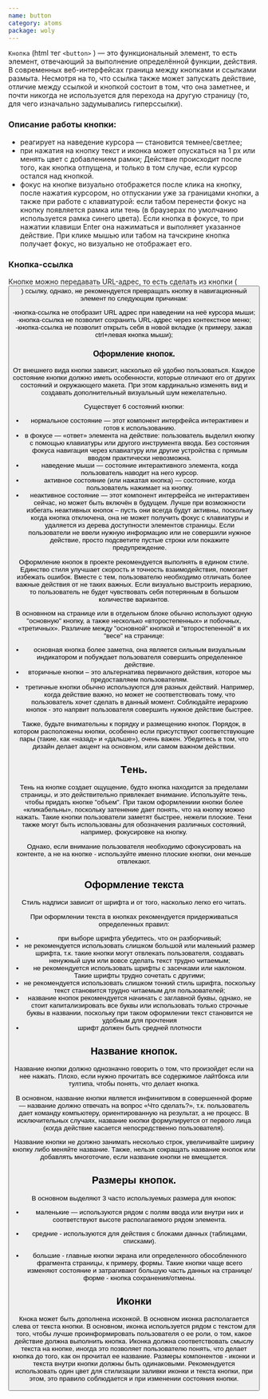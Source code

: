 ```yaml
---
name: button
category: atoms
package: woly
---
```


`Кнопка` (html тег `<button>` ) — это функциональный элемент, то есть элемент, отвечающий за выполнение определённой функции, действия.
В современных веб-интерфейсах граница между кнопками и ссылками размыта.
Несмотря на то, что ссылка также может запускать действие, отличие между ссылкой и кнопкой состоит в том, что она заметнее,
и почти никогда не используется для перехода на другую страницу (то, для чего изначально задумывались гиперссылки).

### Описание работы кнопки:

- реагирует на наведение курсора — становится темнее/светлее;
- при нажатия на кнопку текст и иконка может опускаться на 1 px или менять цвет с добавлением рамки;
  Действие происходит после того, как кнопка отпущена, и только в том случае, если курсор остался над кнопкой.
- фокус на кнопке визуально отображется после клика на кнопку, после нажатия курсором, но отпускании уже за границами кнопки, а также при работе с клавиатурой: если табом перенести фокус на кнопку появляется рамка или тень (в браузерах по умолчанию используется рамка синего цвета).
  Если кнопка в фокусе, то при нажатии клавиши Enter она нажиматься и выполняет указанное действие.
  При клике мышью или табом на тачскрине кнопка получает фокус, но визуально не отображает его.

### Кнопка-ссылка

Кнопке можно передавать URL-адрес, то есть сделать из кнопки ( <button> ) ссылку, однако, не рекомендуется превращать кнопку в навигационный элемент по следующим причинам:

-кнопка-ссылка не отобразит URL адрес при наведении на неё курсора мыши;
-кнопка-ссылка не позволит сохранить URL-адрес через контекстное меню;
-кнопка-ссылка не позволит открыть себя в новой вкладке (к примеру, зажав ctrl+левая кнопка мыши);

### Оформление кнопок.

От внешнего вида кнопки зависит, насколько ей удобно пользоваться.
Каждое состояние кнопки должно иметь особенности, которые отличают его от других состояний и окружающего макета.
При этом кардинально изменять вид и создавать дополнительный визуальный шум нежелательно.

Существует 6 состояний кнопки:

- нормальное состояние — этот компонент интерфейса интерактивен и готов к использованию.
- в фокусе — «ответ» элемента на действие: пользователь выделил кнопку с помощью клавиатуры или другого инструмента ввода. Без состояния фокуса навигация через клавиатуру или другие устройства с прямым вводом практически невозможна.
- наведение мыши — состояние интерактивного элемента, когда пользователь наводит на него курсор.
- активное состояние (или нажатая кнопка) — состояние, когда пользователь нажимает на кнопку.
- неактивное состояние — этот компонент интерфейса не интерактивен сейчас, но может быть включён в будущем. Лучше при возможности избегать неактивных кнопок – пусть они всегда будут активны, поскольку
  когда кнопка отключена, она не может получить фокус с клавиатуры и удаляется из дерева доступности элементов страницы.
  Если пользователи не ввели нужную информацию или не совершили нужное действие, просто подсветите пустые строки или покажите предупреждение.

Oформление кнопок в проекте рекомендуется выполнять в едином стиле. Единство стиля улучшает скорость и точность взаимодействия, помогает избежать ошибок.
Вместе с тем, пользователю необходимо отличать более важные действия от не таких важных.
Если визуально выстроить иерархию, то пользователь не будет чувствовать себя потерянным в большом количестве вариантов.

В основнном на странице или в отдельном блоке обычно используют одную "основную" кнопку, а также несколько «второстепенных» и побочных, «третичных».
Различие между "основной" кнопкой и "второстепенной" в их "весе" на странице:

- основная кнопка более заметна, она является сильным визуальным индикатором и побуждает пользователя совершить определенное действие.
- вторичные кнопки – это альтернатива первичного действия, которое мы предоставляем пользователям.
- третичные кнопки обычно используются для разных действий. Например, когда действие важно, но может не соответствовать тому, что пользователь хочет сделать в данный момент.
  Соблюдайте иерархию кнопок - это напрвит пользователя совершить нужное действие быстрее.

Также, будьте внимательны к порядку и размещению кнопок. Порядок, в котором расположены кнопки, особенно если присутствуют соответствующие пары (такие, как «назад» и «дальше»), очень важен.
Убедитесь в том, что дизайн делает акцент на основном, или самом важном действии.

## Tень.

Тень на кнопке создает ощущение, будто кнопка находится за пределами страницы, и это действительно привлекает внимание.
Используйте тень, чтобы придать кнопке "объем". При таком оформлениии кнопки более «кликабельны», поскольку затенение дает понять, что на кнопку можно нажать. Такие кнопки пользователи заметят быстрее, нежели плоские.
Тени также могут быть использованы для обозначения различных состояний, например, фокусировке на кнопку.

Однако, если внимание пользователя необходимо сфокусировать на контенте, а не на кнопке - используйте именно плоские кнопки, они меньше отвлекают.

## Оформление текста

Стиль надписи зависит от шрифта и от того, насколько легко его читать.

При оформлении текста в кнопках рекомендуется придерживаться определенных правил:

- при выборе шрифта убедитесь, что он разборчивый;
- не рекомендуется использовать слишком большой или маленький размер шрифта, т.к. такие кнопки могут отвлекать пользователя, создавать ненужный шум или вовсе сделать текст трудно читаемым;
- не рекомендуется использовать шрифты с засечками или наклоном. Такие шрифты трудно сочетать с другими;
- не рекомендуется использовать слишком тонкий стиль шрифта, поскольку текст становится трудно читаемым для пользователей;
- название кнопок рекомендуется начинать с заглавной буквы, однако, не стоит капитализировать все буквы или использовать только строчные буквы в названии, поскольку при таком оформлении текст становится не удобным для прочтения
- шрифт должен быть средней плотности

## Название кнопок.

Название кнопки должно однозначно говорить о том, что произойдет если на нее нажать.
Плохо, если нужно прочитать все содержимое лайтбокса или тултипа, чтобы понять, что делает кнопка.

В основном, название кнопки является инфинитивом в совершенной форме — название должно отвечать на вопрос «Что сделать?»,
т.к. пользователь дает команду компьютеру, ориентированную на результат, а не процесс.
В исключительных случаях, название кнопки формулируется от первого лица (когда действие касается непосредственно пользователя).

Название кнопки не должно занимать несколько строк, увеличивайте ширину кнопку либо меняйте название.
Также, нельзя сокращать название кнопок или добавлять многоточие, если название кнопки не вмещается.

## Размеры кнопок.

В основном выделяют 3 часто используемых размера для кнопок:

- маленькие — используются рядом с полям ввода или внутри них и соответствуют высоте располагаемого рядом элемента.

- средние - используются для действия с блоками данных (таблицами, списками).

- большие - главные кнопки экрана или определенного обособленного фрагмента страницы, к примеру, формы.
  Такие кнопки чаще всего изменяют состояние и затрагивают большую часть данных на странице/форме - кнопка сохранения/отмены.

## Иконки

Кнока может быть дополнена исконкой. В основном иконка располагается слева от текста кнопки.
В основном, иконка используется рядом с текстом для того, чтобы лучше проинформировать пользователя о ее роли, о том, какое действие должна выполнить кнопка.
Иконка должна соответствовать смыслу текста на кнопке, иногда это позволяет пользователю понять, что делает кнопка до того, как он прочитал ее название.
Размеры компонентов - иконки и текста внутри кнопки должны быть одинаковыми.
Рекомендуется использовать один цвет для стилизации заливки иконки и текста кнопки, при этом, это правило соблюдается и при изменении состояния кнопки.
